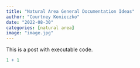 ```yaml
---
title: "Natural Area General Documentation Ideas"
author: "Courtney Konieczko"
date: "2022-08-30"
categories: [natural area]
image: "image.jpg"
---
```


This is a post with executable code.

```r
1 + 1
```
